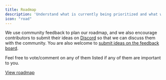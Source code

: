 ```yaml
---
title: Roadmap
description: 'Understand what is currently being prioritized and what we are planning to build in the near future.'
icon: "road"
---
```


We use community feedback to plan our roadmap, and we also encourage contributors to submit their ideas on [Discord](https://cocartapi.com/community/?ref=mintlify) so that we can discuss them with the community. You are also welcome to [submit ideas on the feedback board](https://cocartheadless.featurebase.app/?createPost=true).

Feel free to vote/comment on any of them listed if any of them are important to you.

[View roadmap](https://cocartheadless.featurebase.app/roadmap/)